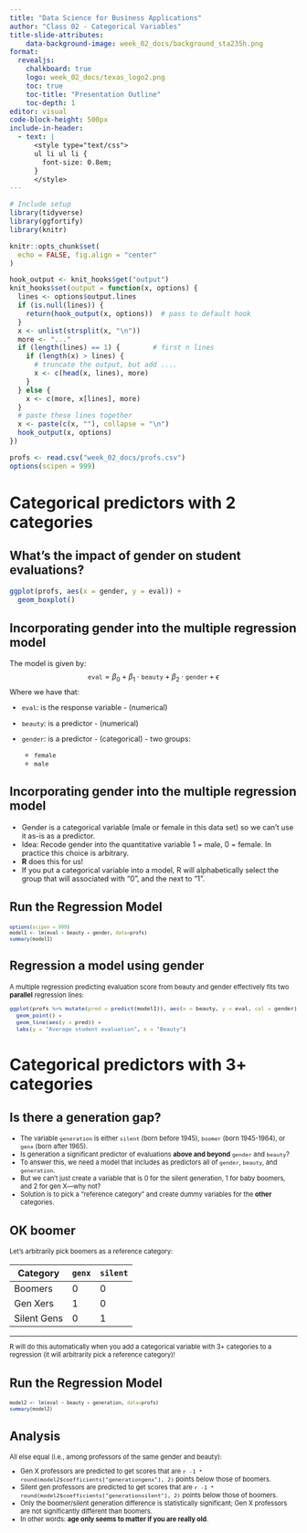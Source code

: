 ```yaml
---
title: "Data Science for Business Applications"
author: "Class 02 - Categorical Variables"
title-slide-attributes:
    data-background-image: week_02_docs/background_sta235h.png
format: 
  revealjs:
    chalkboard: true
    logo: week_02_docs/texas_logo2.png
    toc: true
    toc-title: "Presentation Outline"
    toc-depth: 1
editor: visual
code-block-height: 500px
include-in-header:
  - text: |
      <style type="text/css">
      ul li ul li {
        font-size: 0.8em;
      }
      </style>
---
```


```r
# Include setup
library(tidyverse)
library(ggfortify)
library(knitr)

knitr::opts_chunk$set(
  echo = FALSE, fig.align = "center"
)

hook_output <- knit_hooks$get("output")
knit_hooks$set(output = function(x, options) {
  lines <- options$output.lines
  if (is.null(lines)) {
    return(hook_output(x, options))  # pass to default hook
  }
  x <- unlist(strsplit(x, "\n"))
  more <- "..."
  if (length(lines) == 1) {        # first n lines
    if (length(x) > lines) {
      # truncate the output, but add ....
      x <- c(head(x, lines), more)
    }
  } else {
    x <- c(more, x[lines], more)
  }
  # paste these lines together
  x <- paste(c(x, ""), collapse = "\n")
  hook_output(x, options)
})
```

```r
profs <- read.csv("week_02_docs/profs.csv")
options(scipen = 999)
```

# Categorical predictors with 2 categories

## What's the impact of gender on student evaluations?

```r
ggplot(profs, aes(x = gender, y = eval)) +
  geom_boxplot()
```

## Incorporating gender into the multiple regression model

::: {style="font-size: 0.9em;"}
The model is given by: $$
\texttt{eval} = \beta_0 + \beta_1 \cdot \texttt{beauty} + \beta_2 \cdot \texttt{gender} + \epsilon
$$ Where we have that:

-   $\texttt{eval}$: is the response variable - (numerical)

-   $\texttt{beauty}$: is a predictor - (numerical)

-   $\texttt{gender}$: is a predictor - (categorical) - two groups:

    -   `female`
    -   `male`
:::

## Incorporating gender into the multiple regression model

::: {style="font-size: 0.9em;"}
-   Gender is a categorical variable (male or female in this data set) so we can't use it as-is as a predictor.
-   Idea: Recode gender into the quantitative variable 1 = male, 0 = female. In practice this choice is arbitrary.
-   **R** does this for us!
-   If you put a categorical variable into a model, R will alphabetically select the group that will associated with "0", and the next to "1".
:::

## Run the Regression Model

::: {style="font-size: 0.7em;"}
```r
options(scipen = 999)
model1 <- lm(eval ~ beauty + gender, data=profs)
summary(model1)
```
:::

## Regression a model using gender

::: {style="font-size: 0.8em;"}
A multiple regression predicting evaluation score from beauty and gender effectively fits two **parallel** regression lines:

```r
ggplot(profs %>% mutate(pred = predict(model1)), aes(x = beauty, y = eval, col = gender)) +
  geom_point() + 
  geom_line(aes(y = pred)) +
  labs(y = "Average student evaluation", x = "Beauty")
```
:::

# Categorical predictors with 3+ categories

## Is there a generation gap?

::: {style="font-size: 0.8em;"}
-   The variable `generation` is either `silent` (born before 1945), `boomer` (born 1945-1964), or `genx` (born after 1965).
-   Is generation a significant predictor of evaluations **above and beyond** `gender` and `beauty`?
-   To answer this, we need a model that includes as predictors all of `gender`, `beauty`, and `generation`.
-   But we can't just create a variable that is 0 for the silent generation, 1 for baby boomers, and 2 for gen X—why not?
-   Solution is to pick a "reference category" and create dummy variables for the **other** categories.
:::

## OK boomer

::: {style="font-size: 0.8em;"}
Let's arbitrarily pick boomers as a reference category:

| Category    | `genx` | `silent` |
|-------------|--------|----------|
| Boomers     | 0      | 0        |
| Gen Xers    | 1      | 0        |
| Silent Gens | 0      | 1        |

------------------------------------------------------------------------

R will do this automatically when you add a categorical variable with 3+ categories to a regression (it will arbitrarily pick a reference category)!
:::

## Run the Regression Model

::: {style="font-size: 0.7em;"}
```r
model2 <- lm(eval ~ beauty + generation, data=profs)
summary(model2)
```
:::

## Analysis

::: {style="font-size: 0.8em;"}
All else equal (i.e., among professors of the same gender and beauty):

-   Gen X professors are predicted to get scores that are `r -1 * round(model2$coefficients["generationgenx"], 2)` points below those of boomers.
-   Silent gen professors are predicted to get scores that are `r -1 * round(model2$coefficients["generationsilent"], 2)` points below those of boomers.
-   Only the boomer/silent generation difference is statistically significant; Gen X professors are not significantly different than boomers.
-   In other words: **age only seems to matter if you are really old**.
:::
